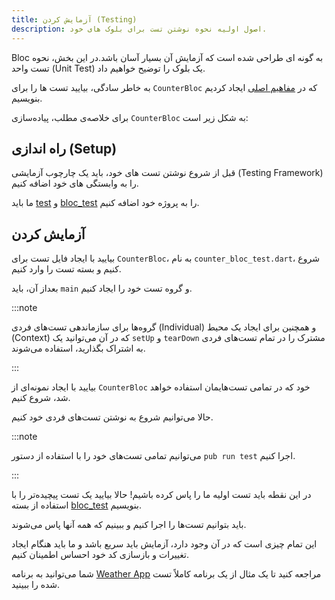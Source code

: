 ```yaml
---
title: آزمایش کردن (Testing)
description: اصول اولیه نحوه نوشتن تست برای بلوک های خود.
---
```



Bloc به گونه ای طراحی شده است که آزمایش آن بسیار آسان باشد.در این بخش، نحوه تست
واحد (Unit Test) یک بلوک را توضیح خواهیم داد.

به خاطر سادگی، بیایید تست ها را برای `CounterBloc` که در
[مفاهیم اصلی](/fa/bloc-concepts) ایجاد کردیم بنویسیم.

برای خلاصه‌ی مطلب، پیاده‌سازی `CounterBloc` به شکل زیر است:

<CounterBlocSnippet />

## راه اندازی (Setup)

قبل از شروع نوشتن تست های خود، باید یک چارچوب آزمایشی (Testing Framework) را به
وابستگی های خود اضافه کنیم.

ما باید [test](https://pub.dev/packages/test) و
[bloc_test](https://pub.dev/packages/bloc_test) را به پروژه خود اضافه کنیم.

<AddDevDependenciesSnippet />

## آزمایش کردن

بیایید با ایجاد فایل تست برای `CounterBloc`، به نام `counter_bloc_test.dart`،
شروع کنیم و بسته تست را وارد کنیم.

<CounterBlocTestImportsSnippet />

بعداز آن، باید `main` و گروه تست خود را ایجاد کنیم.

<CounterBlocTestMainSnippet />

:::note

گروه‌ها برای سازماندهی تست‌های فردی (Individual) و همچنین برای ایجاد یک محیط
(Context) که در آن می‌توانید یک `setUp` و `tearDown` مشترک را در تمام تست‌های
فردی به اشتراک بگذارید، استفاده می‌شوند.

:::

بیایید با ایجاد نمونه‌ای از `CounterBloc` خود که در تمامی تست‌هایمان استفاده
خواهد شد، شروع کنیم.

<CounterBlocTestSetupSnippet />

حالا می‌توانیم شروع به نوشتن تست‌های فردی خود کنیم.

<CounterBlocTestInitialStateSnippet />

:::note

می‌توانیم تمامی تست‌های خود را با استفاده از دستور `pub run test` اجرا کنیم.

:::

در این نقطه باید تست اولیه ما را پاس کرده باشیم! حالا بیایید یک تست پیچیده‌تر را
با استفاده از بسته [bloc_test](https://pub.dev/packages/bloc_test) بنویسیم.

<CounterBlocTestBlocTestSnippet />

باید بتوانیم تست‌ها را اجرا کنیم و ببینیم که همه آنها پاس می‌شوند.

این تمام چیزی است که در آن وجود دارد، آزمایش باید سریع باشد و ما باید هنگام
ایجاد تغییرات و بازسازی کد خود احساس اطمینان کنیم.

شما می‌توانید به برنامه
[Weather App](https://github.com/felangel/bloc/tree/master/examples/flutter_weather)
مراجعه کنید تا یک مثال از یک برنامه کاملاً تست شده را ببینید.
